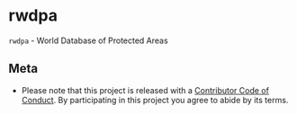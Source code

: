 rwdpa
=====

`rwdpa` - World Database of Protected Areas

## Meta

* Please note that this project is released with a [Contributor Code of Conduct](CONDUCT.md). By participating in this project you agree to abide by its terms.
